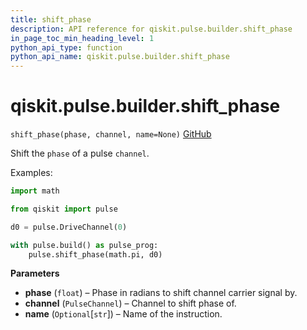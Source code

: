 ```yaml
---
title: shift_phase
description: API reference for qiskit.pulse.builder.shift_phase
in_page_toc_min_heading_level: 1
python_api_type: function
python_api_name: qiskit.pulse.builder.shift_phase
---
```


# qiskit.pulse.builder.shift\_phase

<span id="qiskit.pulse.builder.shift_phase" />

`shift_phase(phase, channel, name=None)` [GitHub](https://github.com/qiskit/qiskit/tree/stable/0.20/qiskit/pulse/builder.py "view source code")

Shift the `phase` of a pulse `channel`.

Examples:

```python
import math

from qiskit import pulse

d0 = pulse.DriveChannel(0)

with pulse.build() as pulse_prog:
    pulse.shift_phase(math.pi, d0)
```

**Parameters**

*   **phase** (`float`) – Phase in radians to shift channel carrier signal by.
*   **channel** (`PulseChannel`) – Channel to shift phase of.
*   **name** (`Optional`\[`str`]) – Name of the instruction.

